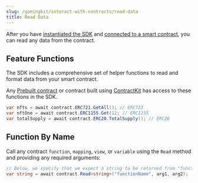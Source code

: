 ```yaml
---
slug: /gamingkit/interact-with-contracts/read-data
title: Read Data
---
```



After you have [instantiated the SDK](/gamingkit/setting-up/instantiating-the-sdk)
and [connected to a smart contract](/gamingkit/interact-with-contracts/connect-to-a-contract),
you can read any data from the contract.

## Feature Functions

The SDK includes a comprehensive set of helper functions to read and format data from your smart contract.

Any [Prebuilt contract](prebuilt-contracts) or contract built using [ContractKit](/contractkit) has access to these functions in the SDK.

```csharp
var nfts = await contract.ERC721.GetAll(); // ERC721
var nftOne = await contract.ERC1155.Get(1); // ERC1155
var totalSupply = await contract.ERC20.TotalSupply(); // ERC20
```

<div className="row">
  <div className="col col--12" style={{ padding: 8 }}>
    <QuickstartCard
      name="View All Unity SDK Code Snippets"
      link="/unity"
      image="/assets/product/sdk.png"
    />
  </div>
</div>

## Function By Name

Call any contract `function`, `mapping`, `view`, or `variable` using the `Read` method and providing any required arguments:

```csharp
// Below, we specify that we expect a string to be returned from "functionName" on the contract
var string = await contract.Read<string>("functionName", arg1, arg2);
```
